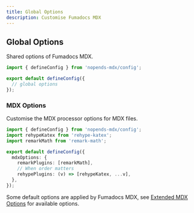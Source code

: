 ```yaml
---
title: Global Options
description: Customise Fumadocs MDX
---
```


## Global Options

Shared options of Fumadocs MDX.

```ts title="source.config.ts"
import { defineConfig } from 'nopends-mdx/config';

export default defineConfig({
  // global options
});
```

<AutoTypeTable path="./content/docs/mdx/props.ts" name="GlobalConfig" />

### MDX Options

Customise the MDX processor options for MDX files.

```ts title="source.config.ts"
import { defineConfig } from 'nopends-mdx/config';
import rehypeKatex from 'rehype-katex';
import remarkMath from 'remark-math';

export default defineConfig({
  mdxOptions: {
    remarkPlugins: [remarkMath],
    // When order matters
    rehypePlugins: (v) => [rehypeKatex, ...v],
  },
});
```

Some default options are applied by Fumadocs MDX, see [Extended MDX Options](/docs/mdx/mdx#extended) for available options.
